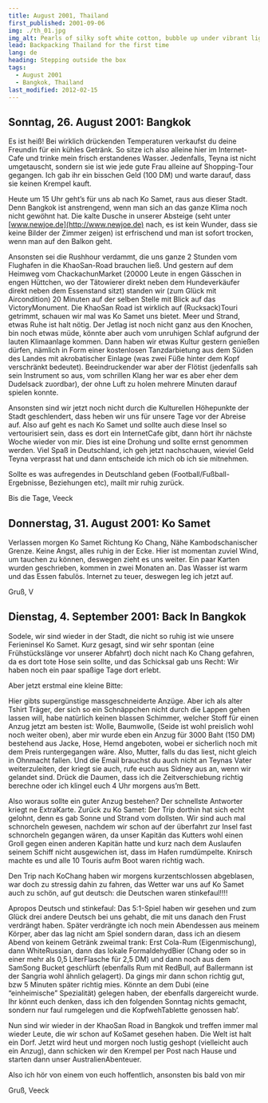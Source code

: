 ```yaml
---
title: August 2001, Thailand
first_published: 2001-09-06
img: ./th_01.jpg
img_alt: Pearls of silky soft white cotton, bubble up under vibrant lighting
lead: Backpacking Thailand for the first time
lang: de
heading: Stepping outside the box
tags:
  - August 2001
  - Bangkok, Thailand
last_modified: 2012-02-15
---
```


## Sonntag, 26. August 2001: Bangkok

Es ist heiß! Bei wirklich drückenden Temperaturen verkaufst du deine Freundin für ein kühles Getränk. So sitze ich also
alleine hier im Internet-Cafe und trinke mein frisch erstandenes Wasser. Jedenfalls, Teyna ist nicht umgetauscht,
sondern sie ist wie jede gute Frau alleine auf Shopping-Tour gegangen. Ich gab ihr ein bisschen Geld (100 DM) und warte
darauf, dass sie keinen Krempel kauft.

Heute um 15 Uhr geht’s für uns ab nach Ko Samet, raus aus dieser Stadt. Denn Bangkok ist anstrengend, wenn man sich an
das ganze Klima noch nicht gewöhnt hat. Die kalte Dusche in unserer Absteige (seht unter
[www.newjoe.de](http://www.newjoe.de) nach, es ist kein Wunder, dass sie keine Bilder der Zimmer zeigen) ist erfrischend
und man ist sofort trocken, wenn man auf den Balkon geht.

Ansonsten sei die Rushhour verdammt, die uns ganze 2 Stunden vom Flughafen in die KhaoSan-Road brauchen ließ. Und
gestern auf dem Heimweg vom ChackachunMarket (20000 Leute in engen Gässchen in engen Hüttchen, wo der Tätowierer direkt
neben dem Hundeverkäufer direkt neben dem Essenstand sitzt) standen wir (zum Glück mit Aircondition) 20 Minuten auf der
selben Stelle mit Blick auf das VictoryMonument. Die KhaoSan Road ist wirklich auf (Rucksack)Touri getrimmt, schauen wir
mal was Ko Samet uns bietet. Meer und Strand, etwas Ruhe ist halt nötig. Der Jetlag ist noch nicht ganz aus den Knochen,
bin noch etwas müde, könnte aber auch vom unruhigen Schlaf aufgrund der lauten Klimaanlage kommen. Dann haben wir etwas
Kultur gestern genießen dürfen, nämlich in Form einer kostenlosen Tanzdarbietung aus dem Süden des Landes mit
akrobatischer Einlage (was zwei Füße hinter dem Kopf verschränkt bedeutet). Beeindruckender war aber der Flötist
(jedenfalls sah sein Instrument so aus, vom schrillen Klang her war es aber eher dem Dudelsack zuordbar), der ohne Luft
zu holen mehrere Minuten darauf spielen konnte.

Ansonsten sind wir jetzt noch nicht durch die Kulturellen Höhepunkte der Stadt geschlendert, dass heben wir uns für
unsere Tage vor der Abreise auf. Also auf geht es nach Ko Samet und sollte auch diese Insel so vertourisiert sein, dass
es dort ein InternetCafe gibt, dann hört ihr nächste Woche wieder von mir. Dies ist eine Drohung und sollte ernst
genommen werden. Viel Spaß in Deutschland, ich geh jetzt nachschauen, wieviel Geld Teyna verprasst hat und dann
entscheide ich mich ob ich sie mitnehmen.

Sollte es was aufregendes in Deutschland geben (Football/Fußball-Ergebnisse, Beziehungen etc), mailt mir ruhig zurück.

Bis die Tage, Veeck

## Donnerstag, 31. August 2001: Ko Samet

Verlassen morgen Ko Samet Richtung Ko Chang, Nähe Kambodschanischer Grenze. Keine Angst, alles ruhig in der Ecke. Hier
ist momentan zuviel Wind, um tauchen zu können, deswegen zieht es uns weiter. Ein paar Karten wurden geschrieben, kommen
in zwei Monaten an. Das Wasser ist warm und das Essen fabulös. Internet zu teuer, deswegen leg ich jetzt auf.

Gruß, V

## Dienstag, 4. September 2001: Back In Bangkok

Sodele, wir sind wieder in der Stadt, die nicht so ruhig ist wie unsere Ferieninsel Ko Samet. Kurz gesagt, sind wir sehr
spontan (eine Frühstückslänge vor unserer Abfahrt) doch nicht nach Ko Chang gefahren, da es dort tote Hose sein sollte,
und das Schicksal gab uns Recht: Wir haben noch ein paar spaßige Tage dort erlebt.

Aber jetzt erstmal eine kleine Bitte:

Hier gibts supergünstige massgeschneiderte Anzüge. Aber ich als alter Tshirt Träger, der sich so ein Schnäppchen nicht
durch die Lappen gehen lassen will, habe natürlich keinen blassen Schimmer, welcher Stoff für einen Anzug jetzt am
besten ist: Wolle, Baumwolle, (Seide ist wohl preislich wohl noch weiter oben), aber mir wurde eben ein Anzug für 3000
Baht (150 DM) bestehend aus Jacke, Hose, Hemd angeboten, wobei er sicherlich noch mit dem Preis runtergegangen wäre.
Also, Mutter, falls du das liest, nicht gleich in Ohnmacht fallen. Und die Email brauchst du auch nicht an Teynas Vater
weiterzuleiten, der kriegt sie auch, rufe euch aus Sidney aus an, wenn wir gelandet sind. Drück die Daumen, dass ich die
Zeitverschiebung richtig berechne oder ich klingel euch 4 Uhr morgens aus’m Bett.

Also woraus sollte ein guter Anzug bestehen? Der schnellste Antworter kriegt ne ExtraKarte. Zurück zu Ko Samet: Der Trip
dorthin hat sich echt gelohnt, denn es gab Sonne und Strand vom dollsten. Wir sind auch mal schnorcheln gewesen, nachdem
wir schon auf der überfahrt zur Insel fast schnorcheln gegangen wären, da unser Kapitän das Kutters wohl einen Groll
gegen einen anderen Kapitän hatte und kurz nach dem Auslaufen seinem Schiff nicht ausgewichen ist, dass im Hafen
rumdümpelte. Knirsch machte es und alle 10 Touris aufm Boot waren richtig wach.

Den Trip nach KoChang haben wir morgens kurzentschlossen abgeblasen, war doch zu stressig dahin zu fahren, das Wetter
war uns auf Ko Samet auch zu schön, auf gut deutsch: die Deutschen waren stinkefaul!!!!

Apropos Deutsch und stinkefaul: Das 5:1-Spiel haben wir gesehen und zum Glück drei andere Deutsch bei uns gehabt, die
mit uns danach den Frust verdrängt haben. Später verdrängte ich noch mein Abendessen aus meinem Körper, aber das lag
nicht am Spiel sondern daran, dass ich an diesem Abend von keinem Getränk zweimal trank: Erst Cola-Rum (Eigenmischung),
dann WhiteRussian, dann das lokale FormaldehydBier (Chang oder so in einer mehr als 0,5 LiterFlasche für 2,5 DM) und
dann noch aus dem SamSong Bucket geschlürft (ebenfalls Rum mit RedBull, auf Ballermann ist der Sangria wohl ähnlich
gelagert). Da gings mir dann schon richtig gut, bzw 5 Minuten später richtig mies. Könnte an dem Dubi (eine
“einheimische” Spezialität) gelegen haben, der ebenfalls dargereicht wurde. Ihr könnt euch denken, dass ich den
folgenden Sonntag nichts gemacht, sondern nur faul rumgelegen und die KopfwehTablette genossen hab’.

Nun sind wir wieder in der KhaoSan Road in Bangkok und treffen immer mal wieder Leute, die wir schon auf KoSamet gesehen
haben. Die Welt ist halt ein Dorf. Jetzt wird heut und morgen noch lustig geshopt (vielleicht auch ein Anzug), dann
schicken wir den Krempel per Post nach Hause und starten dann unser AustralienAbenteuer.

Also ich hör von einem von euch hoffentlich, ansonsten bis bald von mir

Gruß, Veeck
